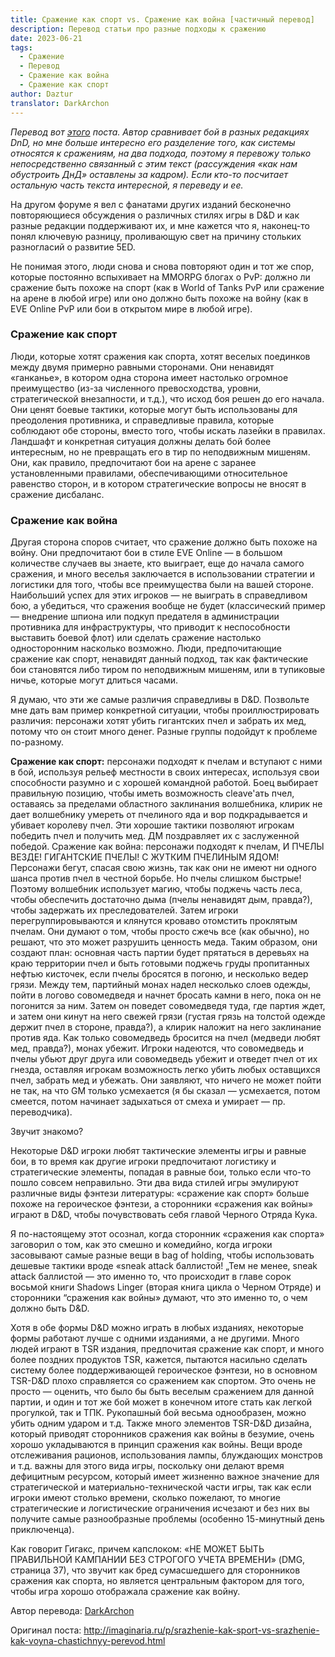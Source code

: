 ```yaml
---
title: Сражение как спорт vs. Сражение как война [частичный перевод]
description: Перевод статьи про разные подходы к сражению
date: 2023-06-21
tags:
  - Сражение
  - Перевод
  - Сражение как война
  - Сражение как спорт
author: Daztur
translator: DarkArchon
---
```


_Перевод вот [этого](http://www.enworld.org/forum/showthread.php?317715-Very-Long-Combat-as-Sport-vs-Combat-as-War-a-Key-Difference-in-D-amp-D-Play-Styles) поста. Автор сравнивает бой в разных редакциях DnD, но мне больше интересно его разделение того, как системы относятся к сражениям, на два подхода, поэтому я перевожу только непосредственно связанный с этим текст (рассуждения «как нам обустроить ДнД» оставлены за кадром). Если кто-то посчитает остальную часть текста интересной, я переведу и ее._

На другом форуме я вел с фанатами других изданий бесконечно повторяющиеся обсуждения о различных стилях игры в D&D и как разные редакции поддерживают их, и мне кажется что я, наконец-то понял ключевую разницу, проливающую свет на причину стольких разногласий о развитие 5ED.

Не понимая этого, люди снова и снова повторяют один и тот же спор, которые постоянно вспыхивает на MMORPG блогах о PvP: должно ли сражение быть похоже на спорт (как в World of Tanks PvP или сражение на арене в любой игре) или оно должно быть похоже на войну (как в EVE Online PvP или бои в открытом мире в любой игре).

### Сражение как спорт

Люди, которые хотят сражения как спорта, хотят веселых поединков между двумя примерно равными сторонами. Они ненавидят «ганканье», в котором одна сторона имеет настолько огромное преимущество (из-за численного превосходства, уровни, стратегической внезапности, и т.д.), что исход боя решен до его начала. Они ценят боевые тактики, которые могут быть использованы для преодоления противника, и справедливые правила, которые соблюдают обе стороны, вместо того, чтобы искать лазейки в правилах. Ландшафт и конкретная ситуация должны делать бой более интересным, но не превращать его в тир по неподвижным мишеням. Они, как правило, предпочитают бои на арене с заранее установленными правилами, обеспечивающими относительное равенство сторон, и в котором стратегические вопросы не вносят в сражение дисбаланс.

### Сражение как война

Другая сторона споров считает, что сражение должно быть похоже на войну. Они предпочитают бои в стиле EVE Online — в большом количестве случаев вы знаете, кто выиграет, еще до начала самого сражения, и много веселья заключается в использовании стратегии и логистики для того, чтобы все преимущества были на вашей стороне. Наибольший успех для этих игроков — не выиграть в справедливом бою, а убедиться, что сражения вообще не будет (классический пример — внедрение шпиона или подкуп предателя в администрации противника для инфраструктуры, что приводит к неспособности выставить боевой флот) или сделать сражение настолько односторонним насколько возможно. Люди, предпочитающие сражение как спорт, ненавидят данный подход, так как фактические бои становятся либо тиром по неподвижным мишеням, или в тупиковые ничье, которые могут длиться часами.

Я думаю, что эти же самые различия справедливы в D&D. Позвольте мне дать вам пример конкретной ситуации, чтобы проиллюстрировать различия: персонажи хотят убить гигантских пчел и забрать их мед, потому что он стоит много денег. Разные группы подойдут к проблеме по-разному.

**Сражение как спорт:** персонажи подходят к пчелам и вступают с ними в бой, используя рельеф местности в своих интересах, используя свои способности разумно и с хорошей командной работой. Боец выбирает правильную позицию, чтобы иметь возможность cleave'ать пчел, оставаясь за пределами областного заклинания волшебника, клирик не дает волшебнику умереть от пчелиного яда и вор подкрадывается и убивает королеву пчел. Эти хорошие тактики позволяют игрокам победить пчел и получить мед. ДМ поздравляет их с заслуженной победой. Сражение как война: персонажи подходят к пчелам, И ПЧЕЛЫ ВЕЗДЕ! ГИГАНТСКИЕ ПЧЕЛЫ! С ЖУТКИМ ПЧЕЛИНЫМ ЯДОМ! Персонажи бегут, спасая свою жизнь, так как они не имеют ни одного шанса против пчел в честной борьбе. Но пчелы слишком быстрые! Поэтому волшебник использует магию, чтобы поджечь часть леса, чтобы обеспечить достаточно дыма (пчелы ненавидят дым, правда?), чтобы задержать их преследователей. Затем игроки перегруппировываются и клянутся кроваво отомстить проклятым пчелам. Они думают о том, чтобы просто сжечь все (как обычно), но решают, что это может разрушить ценность меда. Таким образом, они создают план: основная часть партии будет прятаться в деревьях на краю территории пчел и быть готовыми поджечь груды пропитанных нефтью кисточек, если пчелы бросятся в погоню, и несколько ведер грязи. Между тем, партийный монах надел несколько слоев одежды, пойти в логово совомедведя и начнет бросать камни в него, пока он не погонится за ним. Затем он поведет совомедведя туда, где партия ждет, и затем они кинут на него свежей грязи (густая грязь на толстой одежде держит пчел в стороне, правда?), а клирик наложит на него заклинание против яда. Как только совомедведь бросится на пчел (медведи любят мед, правда?), монах убежит. Игроки надеются, что совомедведь и пчелы убьют друг друга или совомедведь убежит и отведет пчел от их гнезда, оставляя игрокам возможность легко убить любых оставщихся пчел, забрать мед и убежать. Они заявляют, что ничего не может пойти не так, на что GM только усмехается (я бы сказал — усмехается, потом смеется, потом начинает задыхаться от смеха и умирает — пр. переводчика).

Звучит знакомо?

Некоторые D&D игроки любят тактические элементы игры и равные бои, в то время как другие игроки предпочитают логистику и стратегические элементы, попадая в равные бои, только если что-то пошло совсем неправильно. Эти два вида стилей игры эмулируют различные виды фэнтези литературы: «сражение как спорт» больше похоже на героическое фэнтези, а сторонники «сражения как войны» играют в D&D, чтобы почувствовать себя главой Черного Отряда Кука.

Я по-настоящему этот осознал, когда сторонник «сражения как спорта» заговорил о том, как это смешно и комедийно, когда игроки засовывают самые разные вещи в bag of holding, чтобы использовать дешевые тактики вроде «sneak attack баллистой! „Тем не менее, sneak attack баллистой — это именно то, что происходит в главе сорок восьмой книги Shadows Linger (вторая книга цикла о Черном Отряде) и сторонники “сражения как войны» думают, что это именно то, о чем должно быть D&D.

Хотя в обе формы D&D можно играть в любых изданиях, некоторые формы работают лучше с одними изданиями, а не другими. Много людей играют в TSR издания, предпочитая сражение как спорт, и много более поздних продуктов TSR, кажется, пытаются насильно сделать систему более поддерживающей героическое фэнтези, но в основном TSR-D&D плохо справляется со сражением как спортом. Это очень не просто — оценить, что было бы быть веселым сражением для данной партии, и один и тот же бой может в конечном итоге стать как легкой прогулкой, так и ТПК. Рукопашный бой весьма однообразен, можно убить одним ударом и т.д. Также много элементов TSR-D&D дизайна, который приводят сторонников сражения как войны в безумие, очень хорошо укладываются в принцип сражения как войны. Вещи вроде отслеживания рационов, использования лампы, блуждающих монстров и т.д. важны для этого вида игры, поскольку они делают время дефицитным ресурсом, который имеет жизненно важное значение для стратегической и материально-технической части игры, так как если игроки имеют столько времени, сколько пожелают, то многие стратегические и логистические ограничения исчезают и без них вы получите самые разнообразные проблемы (особенно 15-минутный день приключенца).

Как говорит Гигакс, причем капслоком: «НЕ МОЖЕТ БЫТЬ ПРАВИЛЬНОЙ КАМПАНИИ БЕЗ СТРОГОГО УЧЕТА ВРЕМЕНИ» (DMG, страница 37), что звучит как бред сумасшедшего для сторонников сражения как спорта, но является центральным фактором для того, чтобы игра хорошо отображала сражение как войну.

Автор перевода: [DarkArchon](http://imaginaria.ru/profile/DarkArchon/created/topics/)

Оригинал поста: http://imaginaria.ru/p/srazhenie-kak-sport-vs-srazhenie-kak-voyna-chastichnyy-perevod.html
